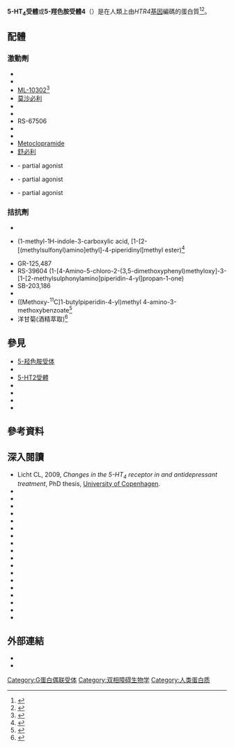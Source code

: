 {{DISPLAYTITLE:5-HT<sub>4</sub>受體}}
{{Infobox_gene}}
'''5-HT<sub>4</sub>受體'''或'''5-羥色胺受體4'''（{{lang-en|5-Hydroxytryptamine receptor 4}}）是在人類上由''HTR4''[[基因|基因]]編碼的蛋白質<ref name="pmid9371406">{{cite journal | vauthors = Claeysen S, Faye P, Sebben M, Lemaire S, Bockaert J, Dumuis A, Taviaux S | title = Assignment of 5-hydroxytryptamine receptor (HTR4) to human chromosome 5 bands q31-->q33 by in situ hybridization | journal = Cytogenetics and Cell Genetics | volume = 78 | issue = 2 | pages = 133–4 | date = December 1997 | pmid = 9371406 | pmc =  | doi = 10.1159/000134646 }}</ref><ref name="pmid9276448">{{cite journal | vauthors = Blondel O, Vandecasteele G, Gastineau M, Leclerc S, Dahmoune Y, Langlois M, Fischmeister R | title = Molecular and functional characterization of a 5-HT4 receptor cloned from human atrium | journal = FEBS Letters | volume = 412 | issue = 3 | pages = 465–74 | date = August 1997 | pmid = 9276448 | pmc =  | doi = 10.1016/S0014-5793(97)00820-X }}</ref>。
<!--
== 功能 ==

This gene is a member of the family of human [[血清素|serotonin]] receptors, which are [[G蛋白偶联受体|G protein-coupled receptors]] that stimulate [[环腺苷酸|cAMP]] production in response to serotonin (5-hydroxytryptamine). The gene product is a glycosylated transmembrane protein that functions in both the peripheral and central nervous system to modulate the release of various [[神经递质|neurotransmitters]]. Multiple transcript variants encoding proteins with distinct C-terminal sequences have been described, but the full-length nature of some transcript variants has not been determined.<ref name="entrez">{{cite web| title = Entrez Gene: HTR4 5-hydroxytryptamine (serotonin) receptor 4| url = http://www.ncbi.nlm.nih.gov/sites/entrez?Db=gene&Cmd=ShowDetailView&TermToSearch=3360| accessdate = }}</ref>

== Location ==
The receptor is located in the {{tsl|en|alimentary tract||alimentary tract}}, [[膀胱|urinary bladder]], [[心臟|heart]] and [[腎上腺|adrenal gland]] as well as the [[中樞神經系統|central nervous system]] (CNS).<ref>{{cite journal | vauthors = Hegde SS, Eglen RM | title = Peripheral 5-HT4 receptors | url = https://archive.org/details/sim_faseb-journal_1996-10_10_12/page/1398 | journal = FASEB Journal | volume = 10 | issue = 12 | pages = 1398–407 | date = October 1996 | pmid = 8903510 }}</ref>
In the CNS the receptor appears in the {{tsl|en|putamen||putamen}}, [[尾状核|caudate nucleus]], [[伏隔核|nucleus accumbens]], {{tsl|en|globus pallidus||globus pallidus}}, and [[黑质|substantia nigra]], and to a lesser extent in the [[新皮质|neocortex]], {{tsl|en|raphe nuclei||raphe}}, {{tsl|en|pontine nuclei||pontine nuclei}}, and some areas of the [[丘脑|thalamus]].
It has not been found in the cerebellum.<ref>{{cite journal | vauthors = Varnäs K, Halldin C, Pike VW, Hall H | title = Distribution of 5-HT4 receptors in the postmortem human brain--an autoradiographic study using [125I]SB 207710 | journal = European Neuropsychopharmacology | volume = 13 | issue = 4 | pages = 228–34 | date = August 2003 | pmid = 12888181 | doi = 10.1016/S0924-977X(03)00009-9 }}</ref>

==Isoforms==
Internalization is isoform-specific.<ref>{{cite journal | vauthors = Mnie-Filali O, Amraei MG, Benmbarek S, Archer-Lahlou E, Peñas-Cazorla R, Vilaró MT, Boye SM, Piñeyro G | title = Serotonin 4 receptor (5-HT4R) internalization is isoform-specific: effects of 5-HT and RS67333 on isoforms A and B | journal = Cellular Signalling | volume = 22 | issue = 3 | pages = 501–9 | date = March 2010 | pmid = 19922792 | doi = 10.1016/j.cellsig.2009.11.004 }}</ref>
-->
==配體==
<!--
Several drugs that act as 5-HT<sub>4</sub> selective agonists have recently been introduced into use in both scientific research and clinical medicine. Some drugs that act as 5-HT<sub>4</sub> agonists are also active as 5-HT<sub>3</sub> antagonists, such as mosapride, metoclopramide, renzapride, and zacopride, and so these compounds cannot be considered highly selective. Research in this area is ongoing.<ref name="pmid19168624">{{cite journal | vauthors = Pellissier LP, Sallander J, Campillo M, Gaven F, Queffeulou E, Pillot M, Dumuis A, Claeysen S, Bockaert J, Pardo L | title = Conformational toggle switches implicated in basal constitutive and agonist-induced activated states of 5-hydroxytryptamine-4 receptors | journal = Molecular Pharmacology | volume = 75 | issue = 4 | pages = 982–90 | date = April 2009 | pmid = 19168624 | doi = 10.1124/mol.108.053686 }}</ref>

[[SB-207,145|SB-207,145]] radiolabeled with [[碳的同位素|carbon-11]] is used as a {{tsl|en|radioligand||radioligand}} for 5-HT<sub>4</sub> in [[正电子发射计算机断层扫描|positron emission tomography]] pig<ref>{{cite journal | vauthors = Kornum BR, Lind NM, Gillings N, Marner L, Andersen F, Knudsen GM | title = Evaluation of the novel 5-HT4 receptor PET ligand [11C]SB207145 in the Göttingen minipig | journal = Journal of Cerebral Blood Flow and Metabolism | volume = 29 | issue = 1 | pages = 186–96 | date = January 2009 | pmid = 18797470 | doi = 10.1038/jcbfm.2008.110 }}</ref>
and human<ref name="pmid19470850">{{cite journal | vauthors = Marner L, Gillings N, Comley RA, Baaré WF, Rabiner EA, Wilson AA, Houle S, Hasselbalch SG, Svarer C, Gunn RN, Laruelle M, Knudsen GM | title = Kinetic modeling of 11C-SB207145 binding to 5-HT4 receptors in the human brain in vivo | url = https://archive.org/details/sim_journal-of-nuclear-medicine_2009-06_50_6/page/900 | journal = Journal of Nuclear Medicine | volume = 50 | issue = 6 | pages = 900–8 | date = June 2009 | pmid = 19470850 | doi = 10.2967/jnumed.108.058552 }}</ref>
studies.
-->
=== 激動劑 ===
* {{tsl|en|BIMU-8||BIMU-8}}
* {{tsl|en|Cisapride||Cisapride}}
* [[ML-10302|ML-10302]]<ref name="pmid21239110">{{cite journal | vauthors = Godínez-Chaparro B, Barragán-Iglesias P, Castañeda-Corral G, Rocha-González HI, Granados-Soto V | title = Role of peripheral 5-HT(4), 5-HT(6), and 5-HT(7) receptors in development and maintenance of secondary mechanical allodynia and hyperalgesia | journal = Pain | volume = 152 | issue = 3 | pages = 687–97 | date = March 2011 | pmid = 21239110 | doi = 10.1016/j.pain.2010.12.020 }}</ref>
* [[莫沙必利|莫沙必利]]
* {{tsl|en|Prucalopride||Prucalopride}}
* {{tsl|en|Renzapride||Renzapride}}
* RS-67506
* {{tsl|en|Tegaserod||Tegaserod}}
* {{tsl|en|Zacopride||Zacopride}}
* [[Metoclopramide|Metoclopramide]]
* [[舒必利|舒必利]]
* {{tsl|en|RS-67333||RS-67333}} - partial agonist
* {{tsl|en|SL65.0155||SL65.0155}} - partial agonist
* {{tsl|en|CJ-033,466||CJ-033,466}} - partial agonist

=== 拮抗劑 ===
* {{tsl|en|Piboserod||Piboserod}}
* {{tsl|en|GR-113,808||GR-113,808}} (1-methyl-1H-indole-3-carboxylic acid, [1-[2-[(methylsulfonyl)amino]ethyl]-4-piperidinyl]methyl ester)<ref>{{cite journal | vauthors = Gale JD, Grossman CJ, Whitehead JW, Oxford AW, Bunce KT, Humphrey PP | title = GR113808: a novel, selective antagonist with high affinity at the 5-HT4 receptor | url = https://archive.org/details/sim_british-journal-of-pharmacology_1994-01_111_1/page/332 | journal = British Journal of Pharmacology | volume = 111 | issue = 1 | pages = 332–8 | date = January 1994 | pmid = 8012715 | pmc = 1910004 | doi = 10.1111/j.1476-5381.1994.tb14064.x }}</ref>
* GR-125,487
* RS-39604 (1-[4-Amino-5-chloro-2-(3,5-dimethoxyphenyl)methyloxy]-3-[1-[2-methylsulphonylamino]piperidin-4-yl]propan-1-one)
* SB-203,186
* {{tsl|en|SB-204,070||SB-204,070}}
*([Methoxy-<sup>11</sup>C]1-butylpiperidin-4-yl)methyl 4-amino-3-methoxybenzoate<ref>{{cite journal | vauthors = Xu R, Hong J, Morse CL, Pike VW | title = Synthesis, structure-affinity relationships, and radiolabeling of selective high-affinity 5-HT4 receptor ligands as prospective imaging probes for positron emission tomography | journal = Journal of Medicinal Chemistry | volume = 53 | issue = 19 | pages = 7035–47 | date = October 2010 | pmid = 20812727 | pmc = 2951497 | doi = 10.1021/jm100668r }}</ref>
* 洋甘菊(酒精萃取)<ref>{{cite journal | vauthors = Simmen U, Kelber O, Okpanyi SN, Jaeggi R, Bueter B, Weiser D | year = | title = Binding of STW 5 (Iberogast) and its components to intestinal 5-HT, muscarinic M3, and opioid receptors | url = | journal = Phytomedicine| volume =  13 Suppl 5| issue = | pages =  51-5| pmid = 16973340 | doi=10.1016/j.phymed.2006.03.012}}</ref>

== 參見 ==
* [[5-羟色胺受体|5-羟色胺受体]]
* {{tsl|en|5-HT1 receptor||5-HT<sub>1</sub>受體}}
* [[5-HT2受體|5-HT2受體]]
* {{tsl|en|5-HT3 receptor||5-HT<sub>3</sub>受體}}
* {{tsl|en|5-HT5 receptor||5-HT<sub>5</sub>受體}}
* {{tsl|en|5-HT6 receptor||5-HT<sub>6</sub>受體}}
* {{tsl|en|5-HT7 receptor||5-HT<sub>7</sub>受體}}

== 參考資料 ==
{{Reflist|33em}}

== 深入閱讀 ==
{{Refbegin|33em}}
* Licht CL, 2009, ''Changes in the 5-HT<sub>4</sub> receptor in {{tsl|en|animal models of depression||animal models of depression}} and antidepressant treatment'', PhD thesis, [[哥本哈根大学|University of Copenhagen]].
* {{cite journal | vauthors = Ullmer C, Schmuck K, Kalkman HO, Lübbert H | title = Expression of serotonin receptor mRNAs in blood vessels | journal = FEBS Letters | volume = 370 | issue = 3 | pages = 215–21 | date = August 1995 | pmid = 7656980 | doi = 10.1016/0014-5793(95)00828-W }}
* {{cite journal | vauthors = Blondel O, Vandecasteele G, Gastineau M, Leclerc S, Dahmoune Y, Langlois M, Fischmeister R | title = Molecular and functional characterization of a 5-HT4 receptor cloned from human atrium | journal = FEBS Letters | volume = 412 | issue = 3 | pages = 465–74 | date = August 1997 | pmid = 9276448 | doi = 10.1016/S0014-5793(97)00820-X }}
* {{cite journal | vauthors = Van den Wyngaert I, Gommeren W, Verhasselt P, Jurzak M, Leysen J, Luyten W, Bender E | title = Cloning and expression of a human serotonin 5-HT4 receptor cDNA | journal = Journal of Neurochemistry | volume = 69 | issue = 5 | pages = 1810–9 | date = November 1997 | pmid = 9349523 | doi = 10.1046/j.1471-4159.1997.69051810.x }}
* {{cite journal | vauthors = Claeysen S, Faye P, Sebben M, Lemaire S, Bockaert J, Dumuis A | title = Cloning and expression of human 5-HT4S receptors. Effect of receptor density on their coupling to adenylyl cyclase | journal = NeuroReport | volume = 8 | issue = 15 | pages = 3189–96 | date = October 1997 | pmid = 9351641 | doi = 10.1097/00001756-199710200-00002 }}
* {{cite journal | vauthors = Blondel O, Gastineau M, Dahmoune Y, Langlois M, Fischmeister R | title = Cloning, expression, and pharmacology of four human 5-hydroxytryptamine 4 receptor isoforms produced by alternative splicing in the carboxyl terminus | journal = Journal of Neurochemistry | volume = 70 | issue = 6 | pages = 2252–61 | date = June 1998 | pmid = 9603189 | doi = 10.1046/j.1471-4159.1998.70062252.x }}
* {{cite journal | vauthors = Cichon S, Kesper K, Propping P, Nöthen MM | title = Assignment of the human serotonin 4 receptor gene (HTR4) to the long arm of chromosome 5 (5q31-q33) | journal = Molecular Membrane Biology | volume = 15 | issue = 2 | pages = 75–8 | year = 1998 | pmid = 9724925 | doi = 10.3109/09687689809027521 }}
* {{cite journal | vauthors = Claeysen S, Sebben M, Becamel C, Bockaert J, Dumuis A | title = Novel brain-specific 5-HT4 receptor splice variants show marked constitutive activity: role of the C-terminal intracellular domain | journal = Molecular Pharmacology | volume = 55 | issue = 5 | pages = 910–20 | date = May 1999 | pmid = 10220570 | doi =  }}
* {{cite journal | vauthors = Bender E, Pindon A, van Oers I, Zhang YB, Gommeren W, Verhasselt P, Jurzak M, Leysen J, Luyten W | title = Structure of the human serotonin 5-HT4 receptor gene and cloning of a novel 5-HT4 splice variant | journal = Journal of Neurochemistry | volume = 74 | issue = 2 | pages = 478–89 | date = February 2000 | pmid = 10646498 | doi = 10.1046/j.1471-4159.2000.740478.x }}
* {{cite journal | vauthors = Mialet J, Berque-Bestel I, Eftekhari P, Gastineau M, Giner M, Dahmoune Y, Donzeau-Gouge P, Hoebeke J, Langlois M, Sicsic S, Fischmeister R, Lezoualc'h F | title = Isolation of the serotoninergic 5-HT4(e) receptor from human heart and comparative analysis of its pharmacological profile in C6-glial and CHO cell lines | url = https://archive.org/details/sim_british-journal-of-pharmacology_2000-02_129_4/page/771 | journal = British Journal of Pharmacology | volume = 129 | issue = 4 | pages = 771–81 | date = February 2000 | pmid = 10683202 | pmc = 1571890 | doi = 10.1038/sj.bjp.0703101 }}
* {{cite journal | vauthors = Bach T, Syversveen T, Kvingedal AM, Krobert KA, Brattelid T, Kaumann AJ, Levy FO | title = 5HT4(a) and 5-HT4(b) receptors have nearly identical pharmacology and are both expressed in human atrium and ventricle | journal = Naunyn-Schmiedeberg's Archives of Pharmacology | volume = 363 | issue = 2 | pages = 146–60 | date = February 2001 | pmid = 11218067 | doi = 10.1007/s002100000299 }}
* {{cite journal | vauthors = Medhurst AD, Lezoualc'h F, Fischmeister R, Middlemiss DN, Sanger GJ | title = Quantitative mRNA analysis of five C-terminal splice variants of the human 5-HT4 receptor in the central nervous system by TaqMan real time RT-PCR | journal = Brain Research. Molecular Brain Research | volume = 90 | issue = 2 | pages = 125–34 | date = June 2001 | pmid = 11406291 | doi = 10.1016/S0169-328X(01)00095-X }}
* {{cite journal | vauthors = Hiroi T, Hayashi-Kobayashi N, Nagumo S, Ino M, Okawa Y, Aoba A, Matsui H | title = Identification and characterization of the human serotonin-4 receptor gene promoter | journal = Biochemical and Biophysical Research Communications | volume = 289 | issue = 2 | pages = 337–44 | date = November 2001 | pmid = 11716477 | doi = 10.1006/bbrc.2001.5979 }}
* {{cite journal | vauthors = Vilaró MT, Doménech T, Palacios JM, Mengod G | title = Cloning and characterization of a novel human 5-HT4 receptor variant that lacks the alternatively spliced carboxy terminal exon. RT-PCR distribution in human brain and periphery of multiple 5-HT4 receptor variants | journal = Neuropharmacology | volume = 42 | issue = 1 | pages = 60–73 | date = January 2002 | pmid = 11750916 | doi = 10.1016/S0028-3908(01)00154-X }}
* {{cite journal | vauthors = López-Rodríguez ML, Murcia M, Benhamú B, Olivella M, Campillo M, Pardo L | title = Computational model of the complex between GR113808 and the 5-HT4 receptor guided by site-directed mutagenesis and the crystal structure of rhodopsin | journal = Journal of Computer-Aided Molecular Design | volume = 15 | issue = 11 | pages = 1025–33 | date = November 2001 | pmid = 11989623 | doi = 10.1023/A:1014895611874 }}
* {{cite journal | vauthors = Ohtsuki T, Ishiguro H, Detera-Wadleigh SD, Toyota T, Shimizu H, Yamada K, Yoshitsugu K, Hattori E, Yoshikawa T, Arinami T | title = Association between serotonin 4 receptor gene polymorphisms and bipolar disorder in Japanese case-control samples and the NIMH Genetics Initiative Bipolar Pedigrees | journal = Molecular Psychiatry | volume = 7 | issue = 9 | pages = 954–61 | year = 2003 | pmid = 12399948 | doi = 10.1038/sj.mp.4001133 }}
* {{cite journal | vauthors = Norum JH, Hart K, Levy FO | title = Ras-dependent ERK activation by the human G(s)-coupled serotonin receptors 5-HT4(b) and 5-HT7(a) | journal = The Journal of Biological Chemistry | volume = 278 | issue = 5 | pages = 3098–104 | date = January 2003 | pmid = 12446729 | doi = 10.1074/jbc.M206237200 }}
* {{cite journal | vauthors = Cartier D, Lihrmann I, Parmentier F, Bastard C, Bertherat J, Caron P, Kuhn JM, Lacroix A, Tabarin A, Young J, Vaudry H, Lefebvre H | title = Overexpression of serotonin4 receptors in cisapride-responsive adrenocorticotropin-independent bilateral macronodular adrenal hyperplasia causing Cushing's syndrome | journal = The Journal of Clinical Endocrinology and Metabolism | volume = 88 | issue = 1 | pages = 248–54 | date = January 2003 | pmid = 12519861 | doi = 10.1210/jc.2002-021107 }}
* {{cite journal | vauthors = Manzke T, Guenther U, Ponimaskin EG, Haller M, Dutschmann M, Schwarzacher S, Richter DW | title = 5-HT4(a) receptors avert opioid-induced breathing depression without loss of analgesia | journal = Science | volume = 301 | issue = 5630 | pages = 226–9 | date = July 2003 | pmid = 12855812 | doi = 10.1126/science.1084674 }}
{{Refend}}

== 外部連結 ==
* {{cite web| url = http://www.iuphar-db.org/GPCR/ReceptorDisplayForward?receptorID=2329| title = 5-HT<sub>4</sub>| accessdate = | date = | format = | work = IUPHAR Database of Receptors and Ion Channels| publisher = International Union of Basic and Clinical Pharmacology| pages = | language = | archiveurl = https://web.archive.org/web/20160605115442/http://www.iuphar-db.org/GPCR/ReceptorDisplayForward?receptorID=2329| archivedate = 2016-06-05| quote = | dead-url = no}}
* {{UCSC gene info|HTR4}}

{{NLM content}}

{{G protein-coupled receptors}}
{{Serotonergics}}

{{DEFAULTSORT:5-Ht4 Receptor}}
[[Category:G蛋白偶联受体|Category:G蛋白偶联受体]]
[[Category:双相障碍生物学|Category:双相障碍生物学]]
[[Category:人类蛋白质|Category:人类蛋白质]]